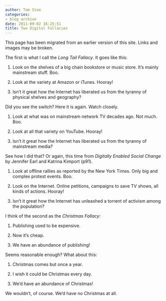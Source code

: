 ```yaml
---
author: Tom Slee
categories:
- blog archive
date: 2011-09-02 16:25:51
title: Two Digital Fallacies
---
```


::: {.callout-note}

This page has been migrated from an earlier version of this site. 
Links and images may be broken.

:::



				

The first is what I call the _Long Tail Fallacy_. It goes like this:






  1. Look on the shelves of a big chain bookstore or music store. It's  mainly mainstream stuff. Boo. 


  2. Look at the variety at Amazon or iTunes. Hooray! 


  3. Isn't it great how the Internet has liberated us from the tyranny  of physical shelves and geography? 




Did you see the switch? Here it is again. Watch closely.






  1. Look at what was on mainstream network TV decades ago. Not much. Boo. 


  2. Look at all that variety on YouTube. Hooray! 


  3. Isn't it great how the Internet has liberated us from the tyranny  of mainstream media? 




See how I did that? Or again, this time from _Digitally Enabled Social Change_ by Jennifer Earl and Katrina Kimport (p91).






  1. Look at offline rallies as reported by the New York Times. Only big  and complex protest events. Boo. 


  2. Look on the Internet. Online petitions, campaigns to save TV shows,  all kinds of actions. Hooray! 


  3. Isn't it great how the Internet has unleashed a torrent of activism  among the population? 




I think of the second as the _Christmas Fallacy_:






  1. Publishing used to be expensive. 


  2. Now it's cheap. 


  3. We have an abundance of publishing! 




Seems reasonable enough? What about this:






  1. Christmas comes but once a year. 


  2. I wish it could be Christmas every day. 


  3. We'd have an abundance of Christmas! 




We wouldn't, of course. We'd have no Christmas at all.


		
